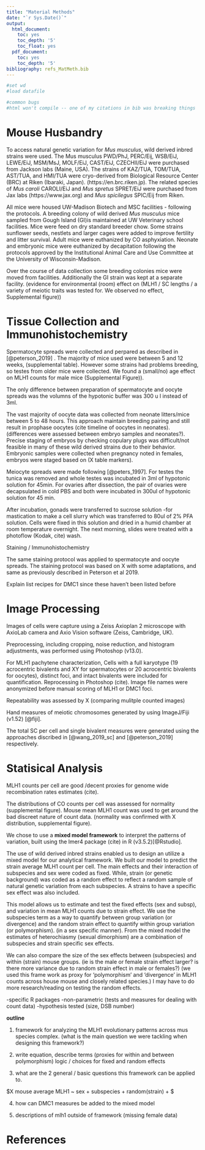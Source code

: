 ```yaml
---
title: "Material Methods"
date: "`r Sys.Date()`"
output:
  html_document:
    toc: yes
    toc_depth: '5'
    toc_float: yes
  pdf_document:
    toc: yes
    toc_depth: '5'
bibliography: refs_MatMeth.bib
---
```



```r
#set wd
#load datafile

#common bugs
#html won't compile -- one of my citations in bib was breaking things
```


# Mouse Husbandry


To access natural genetic variation for *Mus musculus*, wild derived inbred strains were used. The Mus musculus PWD/PhJ, PERC/Eij, WSB/EiJ, LEWE/EiJ, MSM/MsJ, MOLF/EiJ, CAST/EiJ, CZECHII/EiJ were purchased from Jackson labs (Maine, USA). The strains of KAZ/TUA, TOM/TUA, AST/TUA, and HMI/TUA were cryo-derived from Biological Resource Center (BRC) at Riken (Ibaraki, Japan).  (https://en.brc.riken.jp).
The related species of *Mus caroli* CAROLI/EiJ and *Mus spretus* SPRET/EiJ were purchased from Jax labs (https://www.jax.org) and *Mus spicilegus* SPIC/Eij from Riken. 

 All mice were housed UW-Madison Biotech and MSC facilities - following the protocols.  A breeding colony of wild derived 
*Mus musculus* mice sampled from Gough Island (GI)is maintained at UW Veterinary school facilities.
 Mice were feed on dry standard breeder chow. Some strains sunflower seeds, nestlets and larger cages were added to improve fertility and litter survival. Adult mice were euthanized by CO asphyxiation. Neonate and embryonic mice were euthanized by decapitation following the protocols approved by the Institutional Animal Care and Use Committee at the University of Wisconsin-Madison.

Over the course of data collection some breeding colonies  mice were moved from facilities. Additionally the GI strain was kept at a separate facility.  (evidence for environmental (room) effect on (MLH1 / SC lengths / a variety of meiotic traits was tested for. We observed no effect, Supplemental figure))



# Tissue Collection and Immunohistochemistry

Spermatocyte spreads were collected and perpared as described in [@peterson_2019] . The majority of mice used were between 5 and 12 weeks, (supplemental table). However some strains had problems breeding, so testes from older mice were collected. We found a (small/no) age effect on MLH1 counts for male mice (Supplemental Figure)). 

The only difference between preparation of spermatocyte and oocyte spreads was the volumns of the hypotonic buffer was 300 u l instead of 3ml.

The vast majority of oocyte data was collected from neonate litters/mice between 5 to 48 hours. This approach maintain breeding pairing and still result in prophase oocytes (cite timeline of oocytes in neonates). (differences were assessed between embryo samples and neonates?). Precise staging of embryos by checking copulary plugs was difficult/not feasible in many of these wild derived strains due to their behavior. Embryonic samples were collected when pregnancy noted in females, embryos were staged based on (X table markers).


Meiocyte spreads were made following [@peters_1997]. For testes the tunica was removed and whole testes was incubated in 3ml of hypotonic solution for 45min. For ovaries after dissection, the pair of ovaries were decapsulated in cold PBS and both were incubated in 300ul of hypotonic solution for 45 min.

After incubation, gonads were transferred to sucrose solution -for mastication to make a cell slurry which was transferred to 80ul of 2% PFA solution. Cells were fixed in this solution and dried in a humid chamber at room temperature overnight. The next morning, slides were treated with a photoflow (Kodak, cite) wash.


Staining / Immunohistochemistry

The same staining protocol was applied to spermatocyte and oocyte spreads.
The staining protocol was based on X with some adaptations, and same as previously described in Peterson et al 2019.

Explain list recipes for DMC1 since these haven't been listed before


# Image Processing

Images of cells were capture using a Zeiss Axioplan 2 microscope with AxioLab camera and Axio Vision software (Zeiss, Cambridge, UK). 

Preprocessing, including cropping, noise reduction, and histogram adjustments, was performed using Photoshop (v13.0).

For MLH1 pachytene characterization, Cells with a full karyotype (19 acrocentric bivalents and XY for spermatocytes or 20 acrocentric bivalents for oocytes), distinct foci, and intact bivalents were included for quantification.
Reprocessing in Photoshop (cite). Image file names were anonymized before manual scoring of MLH1 or DMC1 foci.

Repeatability was assessed by X (comparing mulitple counted images)

Hand measures of meiotic chromosomes generated by using ImageJ/Fiji (v1.52) [@fiji].

The total SC per cell and single bivalent measures were generated using the approaches discribed in [@wang_2019_sc] and [@peterson_2019] respectively.



# Statisical Analysis


MLH1 counts per cell are good /decent proxies for genome wide recombination rates estimates (cite).

The distributions of CO counts per cell was assessed for normality (supplemental figure). Mouse mean MLH1 count was used to get around the bad discreet nature of count data. (normality was confirmed with X distribution, supplemental figure). 

We chose to use a **mixed model framework** to interpret the patterns of variation, built using the lmer4 package (cite) in R (v3.5.2)[@Rstudio].



The use of wild derived inbred strains enabled us to design an utilize a mixed model for our analytical framework. We built our model to predict the strain average MLH1 count per cell. The main effects and their interaction of subspecies and sex were coded as fixed. While, strain (or genetic background) was coded as a random effect to reflect a random sample of natural genetic variation from each subspecies. A strains to have a specific sex effect was also included.

This model allows us to estimate and test the fixed effects (sex and subsp), and variation in mean MLH1 counts due to strain effect. We use the subspecies term as a way to quantify between group variation (or divergence) and the random strain effect to quantify within group variation (or polymorphism). (in a sex specific manner). From the mixed model the estimates of heterochiasmy (sexual dimorphism) are a combination of subspecies and strain specific sex effects.

We can also compare the size of the sex effects between (subspecies) and within (strain) mouse groups. (ie is the male or female strain effect larger? is there more variance due to random strain effect in male or females?)
(we used this frame work as proxy for 'polymorphism' and 'divergence' in MLH1 counts across house mouse and closely related species.)
I may have to do more research/reading on testing the random effects.


-specific R packages
-non-parametric  (tests and measures for dealing with count data)
-hypothesis tested (size, DSB number)




**outline**

1. framework for analyzing the MLH1 evolutionary patterns across mus species complex. (what is the main question we were tackling when designing this framework?)

2. write equation, describe terms (proxies for within and between polymorphism)
logic / choices for fixed and random effects

3. what are the 2 general / basic questions this framework can be applied to.

$X \sim mouse average MLH1 ~ sex + subspecies + random(strain) + \xi $

4. how can DMC1 measures be added to the mixed model

5. descriptions of mlh1 outside of framework (missing female data)


# References

